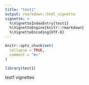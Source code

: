 ```yaml
---
title: "test1"
output: rmarkdown::html_vignette
vignette: >
  %\VignetteIndexEntry{test1}
  %\VignetteEngine{knitr::rmarkdown}
  %\VignetteEncoding{UTF-8}
---
```


```r
knitr::opts_chunk$set(
  collapse = TRUE,
  comment = "#>"
)
```

```r
library(test1)
```


test1 vignettes
